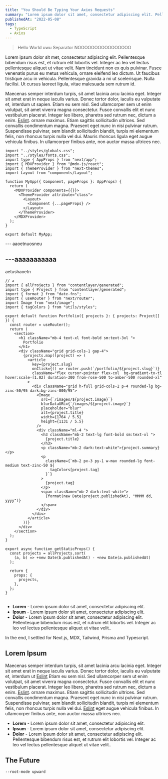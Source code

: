 ```yaml
---
title: "You Should Be Typing Your Axios Requests"
summary: "Lorem ipsum dolor sit amet, consectetur adipiscing elit. Pellentesque bibendum risus est, et rutrum elit lobortis vel."
publishedAt: "2022-05-08"
tags:
  - TypeScript
  - Axios
---
```


> Hello World uwu
> Separator
> NOOOOOOOOOOOOOOOO

Lorem ipsum dolor sit met, consectetur adipiscing elit. Pellentesque bibendum risus est, et rutrum elit lobortis vel. Integer ac leo vel lectus pellentesque aliquet ut vitae velit. Nam tincidunt non ex quis pulvinar. Fusce venenatis purus eu metus vehicula, ornare eleifend leo dictum. Ut faucibus tristique arcu in vehicula. Pellentesque gravida a mi ut scelerisque. Nulla facilisi. Ut cursus laoreet ligula, vitae malesuada sem rutrum id.

Maecenas semper interdum turpis, sit amet lacinia arcu lacinia eget. Integer sit amet erat in neque iaculis varius. Donec tortor dolor, iaculis eu vulputate et, interdum ut sapien. Etiam eu sem nisl. Sed ullamcorper sem ut enim volutpat, sit amet viverra magna consectetur. Fusce convallis elit et nunc vestibulum placerat. Integer leo libero, pharetra sed rutrum nec, dictum a enim. [Eslint](https://www.google.com). ornare maximus. Etiam sagittis sollicitudin ultrices. Sed convallis condimentum magna. Praesent eget nunc in nisi pulvinar rutrum. Suspendisse pulvinar, sem blandit sollicitudin blandit, turpis mi elementum felis, non rhoncus turpis nulla vel dui. Mauris rhoncus ligula eget augue vehicula finibus. In ullamcorper finibus ante, non auctor massa ultrices nec.

```tsx:pages/api/index.tsx {1,3-4} showLineNumbers
import "../styles/globals.css";
import "../styles/fonts.css";
import type { AppProps } from "next/app";
import { MDXProvider } from "@mdx-js/react";
import { ThemeProvider } from "next-themes";
import Layout from "components/Layout";

function MyApp({ Component, pageProps }: AppProps) {
  return (
    <MDXProvider components={{}}>
      <ThemeProvider attribute="class">
        <Layout>
          <Component {...pageProps} />
        </Layout>
      </ThemeProvider>
    </MDXProvider>
  );
}

export default MyApp;
```

--- aaoetnuosneu

## ---aaaaaaaaaaa

aetushaoetn

```tsx:lib/index.tsx showLineNumbers
// a
import { allProjects } from "contentlayer/generated";
import type { Project } from "contentlayer/generated";
import { format } from "date-fns";
import { useRouter } from "next/router";
import Image from "next/image";
import { tagColors } from "utils/styles";

export default function Portfolio({ projects }: { projects: Project[] }) {
  const router = useRouter();
  return (
    <section>
      <h1 className="mb-4 text-xl font-bold sm:text-3xl ">
        Portfolio
      </h1>
      <div className="grid grid-cols-1 gap-4">
        {projects.map((project) => (
          <article
            key={project.slug}
            onClick={() => router.push(`/portfolio/${project.slug}`)}
            className="flex cursor-pointer flex-col  bg-gradient-to-tl hover:scale-[1.02] duration-300 from-rose-500 to-amber-500 rounded-xl"
          >
            <div className="grid h-full grid-cols-2 p-4 rounded-lg bg-zinc-50/95 dark:bg-zinc-800/95">
              <Image
                src={`/images/${project.image}`}
                blurDataURL={`/images/${project.image}`}
                placeholder="blur"
                alt={project.title}
                width={1764 / 5.5}
                height={1131 / 5.5}
              />
              <div className="ml-4 ">
                <h3 className="mb-2 text-lg font-bold sm:text-xl ">
                  {project.title}
                </h3>
                <p className="mb-2 dark:text-white">{project.summary}</p>
                <p
                  className={`mb-2 px-3 py-1 w-max rounded-lg font-medium text-zinc-50 ${
                    tagColors[project.tag]
                  }`}
                >
                  {project.tag}
                </p>
                <span className="mb-2 dark:text-white">
                  {format(new Date(project.publishedAt), "MMMM dd, yyyy")}
                </span>
              </div>
            </div>
          </article>
        ))}
      </div>
    </section>
  );
}

export async function getStaticProps() {
  const projects = allProjects.sort(
    (a, b) => +new Date(b.publishedAt) - +new Date(a.publishedAt)
  );

  return {
    props: {
      projects,
    },
  };
}


```

- **Lorem** - Lorem ipsum dolor sit amet, consectetur adipiscing elit.
- **Ipsum** - Lorem ipsum dolor sit amet, consectetur adipiscing elit.
- **Dolor** - Lorem ipsum dolor sit amet, consectetur adipiscing elit. Pellentesque bibendum risus est, et rutrum elit lobortis vel. Integer ac leo vel lectus pellentesque aliquet ut vitae velit..

In the end, I settled for Next.js, MDX, Tailwind, Prisma and Typescript.

## Lorem Ipsum

Maecenas semper interdum turpis, sit amet lacinia arcu lacinia eget. Integer sit amet erat in neque iaculis varius. Donec tortor dolor, iaculis eu vulputate et, interdum ut [Eslint](https://www.google.com) Etiam eu sem nisl. Sed ullamcorper sem ut enim volutpat, sit amet viverra magna consectetur. Fusce convallis elit et nunc vestibulum placerat. Integer leo libero, pharetra sed rutrum nec, dictum a enim. [Eslint](https://www.google.com). ornare maximus. Etiam sagittis sollicitudin ultrices. Sed convallis condimentum magna. Praesent eget nunc in nisi pulvinar rutrum. Suspendisse pulvinar, sem blandit sollicitudin blandit, turpis mi elementum felis, non rhoncus turpis nulla vel dui. [Eslint](https://www.google.com) eget augue vehicula finibus. In ullamcorper finibus ante, non auctor massa ultrices nec.

- **Lorem** - Lorem ipsum dolor sit amet, consectetur adipiscing elit.
- **Ipsum** - Lorem ipsum dolor sit amet, consectetur adipiscing elit.
- **Dolor** - Lorem ipsum dolor sit amet, consectetur adipiscing elit. Pellentesque bibendum risus est, et rutrum elit lobortis vel. Integer ac leo vel lectus pellentesque aliquet ut vitae velit..

## The Future

`--root-mode upward`
